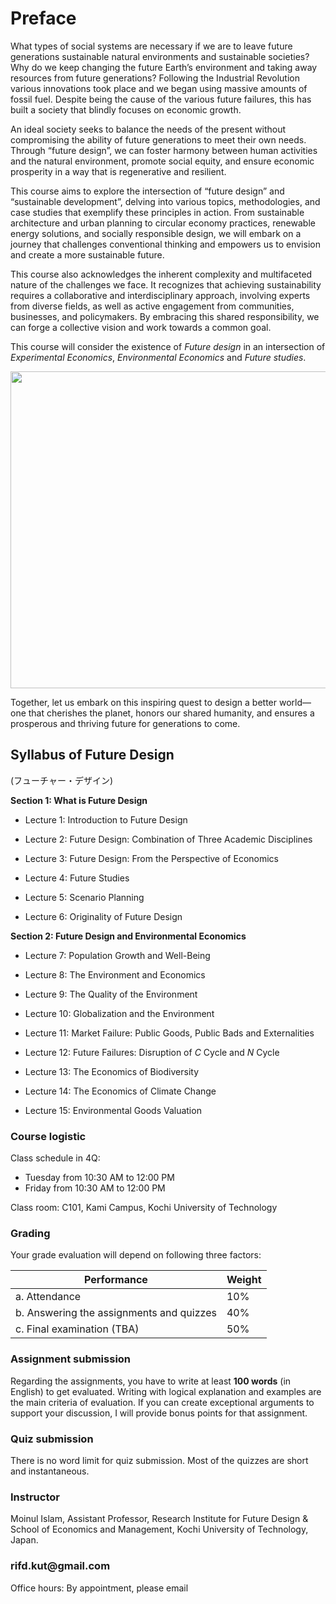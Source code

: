 # Preface {.unnumbered}

What types of social systems are necessary if we are to leave future generations sustainable natural environments and sustainable societies? Why do we keep changing the future Earth's environment and taking away resources from future generations? Following the Industrial Revolution various innovations took place and we began using massive amounts of fossil fuel. Despite being the cause of the various future failures, this has built a society that blindly focuses on economic growth.

An ideal society seeks to balance the needs of the present without compromising the ability of future generations to meet their own needs. Through "future design", we can foster harmony between human activities and the natural environment, promote social equity, and ensure economic prosperity in a way that is regenerative and resilient.

This course aims to explore the intersection of "future design" and "sustainable development", delving into various topics, methodologies, and case studies that exemplify these principles in action. From sustainable architecture and urban planning to circular economy practices, renewable energy solutions, and socially responsible design, we will embark on a journey that challenges conventional thinking and empowers us to envision and create a more sustainable future.

This course also acknowledges the inherent complexity and multifaceted nature of the challenges we face. It recognizes that achieving sustainability requires a collaborative and interdisciplinary approach, involving experts from diverse fields, as well as active engagement from communities, businesses, and policymakers. By embracing this shared responsibility, we can forge a collective vision and work towards a common goal.

This course will consider the existence of *Future design* in an intersection of *Experimental Economics*, *Environmental Economics* and *Future studies*.

![](figures/Index/figure_1.png){fig-align="center" width="507"}

Together, let us embark on this inspiring quest to design a better world---one that cherishes the planet, honors our shared humanity, and ensures a prosperous and thriving future for generations to come.

## Syllabus of Future Design

(フューチャー・デザイン)

**Section 1: What is Future Design**

-   Lecture 1: Introduction to Future Design

-   Lecture 2: Future Design: Combination of Three Academic Disciplines

-   Lecture 3: Future Design: From the Perspective of Economics

-   Lecture 4: Future Studies

-   Lecture 5: Scenario Planning

-   Lecture 6: Originality of Future Design

**Section 2: Future Design and Environmental Economics**

-   Lecture 7: Population Growth and Well-Being

-   Lecture 8: The Environment and Economics

-   Lecture 9: The Quality of the Environment

-   Lecture 10: Globalization and the Environment

-   Lecture 11: Market Failure: Public Goods, Public Bads and Externalities

-   Lecture 12: Future Failures: Disruption of $C$ Cycle and $N$ Cycle

-   Lecture 13: The Economics of Biodiversity

-   Lecture 14: The Economics of Climate Change

-   Lecture 15: Environmental Goods Valuation

### Course logistic

Class schedule in 4Q:

-   Tuesday from 10:30 AM to 12:00 PM
-   Friday from 10:30 AM to 12:00 PM

Class room: C101, Kami Campus, Kochi University of Technology

### Grading

Your grade evaluation will depend on following three factors:

| Performance                               | Weight |
|-------------------------------------------|--------|
| a\. Attendance                            | 10%    |
| b\. Answering the assignments and quizzes | 40%    |
| c\. Final examination (TBA)               | 50%    |

### Assignment submission

Regarding the assignments, you have to write at least **100 words** (in English) to get evaluated. Writing with logical explanation and examples are the main criteria of evaluation. If you can create exceptional arguments to support your discussion, I will provide bonus points for that assignment.

### Quiz submission

There is no word limit for quiz submission. Most of the quizzes are short and instantaneous.

### Instructor

Moinul Islam, Assistant Professor, Research Institute for Future Design & School of Economics and Management, Kochi University of Technology, Japan.

### rifd.kut\@gmail.com

Office hours: By appointment, please email
